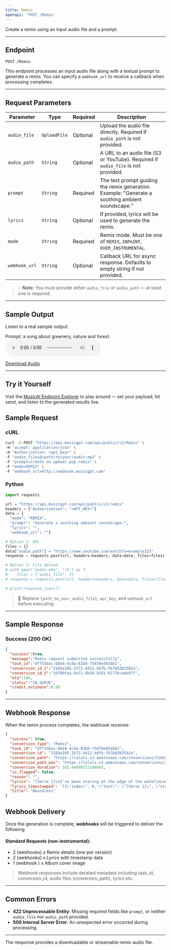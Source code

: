 ```yaml
---
title: Remix
openapi: 'POST /Remix'
---
```


Create a remix using an input audio file and a prompt.

---

## Endpoint

```http
POST /Remix
```

This endpoint processes an input audio file along with a textual prompt to generate a remix. You can specify a `webhook_url` to receive a callback when processing completes.

---

## Request Parameters

| Parameter        | Type         | Required | Description                                                                 |
|------------------|--------------|----------|-----------------------------------------------------------------------------|
| `audio_file`     | `UploadFile` | Optional | Upload the audio file directly. Required if `audio_path` is not provided.   |
| `audio_path`     | `String`     | Optional | A URL to an audio file (S3 or YouTube). Required if `audio_file` is not provided. |
| `prompt`         | `String`     | Required | The text prompt guiding the remix generation. Example: "Generate a soothing ambient soundscape." |
| `lyrics`         | `String`     | Optional | If provided, lyrics will be used to generate the remix.                     |
| `mode`           | `String`     | Required | Remix mode. Must be one of `REMIX`, `INPAINT`, `OVER_INSTRUMENTAL`.          |
| `webhook_url`    | `String`     | Optional | Callback URL for async response. Defaults to empty string if not provided.  |

> 💡 **Note:** You must provide either `audio_file` or `audio_path` — at least one is required.

---
## Sample Output

Listen to a real sample output:

Prompt: a song about greenery, nature and forest.
<audio controls="1" controlslist="nodownload nofullscreen noremoteplayback" src="https://lalals.s3.amazonaws.com/conversions/2104a105-2572-4412-b6fb-f67b0382582a.mp3">Your browser does not support the audio playback.</audio>

<a href="https://lalals.s3.amazonaws.com/conversions/2104a105-2572-4412-b6fb-f67b0382582a.wav" target="_blank">Download Audio</a>

---

## Try it Yourself

Visit the [MusicAI Endpoint Explorer](/api-documentation/endpoint/MusicAI) to play around — set your payload, hit send, and listen to the generated results live.

## Sample Request

### cURL

```bash
curl -X POST "https://api.musicgpt.com/api/public/v1/Remix" \
-H "accept: application/json" \
-H "Authorization: <api_key>" \
-F "audio_file=@/path/to/your/audio.mp3" \
-F "prompt=Create an upbeat pop remix" \
-F "mode=REMIX" \
-F "webhook_url=http://webhook.musicgpt.com"
```

### Python

```python
import requests

url = "https://api.musicgpt.com/api/public/v1/remix"
headers = {"Authorization": "<API_KEY>"}
data = {
  "mode": "REMIX",
  "prompt": "Generate a soothing ambient soundscape.",
  "lyrics": "",
  "webhook_url": ""}

# Option 1: URL
files = {}
data["audio_path"] = "https://www.youtube.com/watch?v=example123"
response = requests.post(url, headers=headers, data=data, files=files)

# Option 2: File Upload
# with open("audio.m4a", "rb") as f:
#    files = {"audio_file": f}
# response = requests.post(url, headers=headers, data=data, files=files)

# print(response.json())
```

> 🔐 Replace `{path_to_your_audio_file}`, `api_key`, and `webhook_url` before executing.

---

## Sample Response

### Success (200 OK)

```json
{
  "success":true,
  "message":"Remix request submitted successfully",
  "task_id":"dff33bac-6844-4cda-83b8-75078ed916b1",
  "conversion_id_1":"2104a105-2572-4412-b6fb-f67b0382582a",
  "conversion_id_2":"16f80faa-5e71-4b3d-9291-61776c4eb97f",
  "eta":184,
  "status":"IN_QUEUE",
  "credit_estimate":0.99
}
```

--- 

## Webhook Response

When the remix process completes, the webhook receives:

```json
{
  "success": true, 
  "conversion_type": "Remix", 
  "task_id": "dff33bac-6844-4cda-83b8-75078ed916b1", 
  "conversion_id": "2104a105-2572-4412-b6fb-f67b0382582a", 
  "conversion_path": "https://lalals.s3.amazonaws.com/conversions/2104a105-2572-4412-b6fb-f67b0382582a.mp3", 
  "conversion_path_wav": "https://lalals.s3.amazonaws.com/conversions/2104a105-2572-4412-b6fb-f67b0382582a.wav", 
  "conversion_duration": 162.44680272108843, 
  "is_flagged": false, 
  "reason": "", 
  "lyrics": "[Verse 1]\nI've been staring at the edge of the water\nLong as I can remember\nNever really knowing why\nI wish I could be the perfect daughter\nbut I come back to the water no matter how hard I try\n[Verse 2]\nevery turn I take every trail I track,\nevery path I make, every road leads back\nto the place I know, where I cannot go,\nwhere I long to be.\n[Chorus]\nSee the line where the sky meets the sea, it calls me\nme and no one knows how far it goes\nif the wind in my sail on the sea stays behind me\none day i'll know\nIf I go there's just no telling how far I'll go\n[Verse 3]\nI know everybody on this island\nseems so happy on this island everything is by design\ni know everybody on this island has a role\non this island so maybe i can roll with mine\ni can lead with pride i can make us strong\ni'll be satisfied if i play along\nbut the voice inside sings a different song\nwhat is wrong with me?\n[Chorus]\nSee the light as it shines on the sea\nIt's blinding\nBut no one knows\nHow deep it goes\nAnd it seems like it's calling out to me\nSo come find me\nAnd let me know\nWhat's beyond that line\nWill I cross that line\n[Outro]\nThe line where the sky on the sea stays behind me\nOne day I will know\nhow far I'll go\nOh!", 
  "lyrics_timestamped": "[{\"index\": 0, \"text\": \"[Verse 1]\", \"start\": 3200, \"end\": 3200}, {\"index\": 1, \"text\": \"I've been staring at the edge of the water\", \"start\": 3200, \"end\": 7040}, {\"index\": 2, \"text\": \"Long as I can remember\", \"start\": 7680, \"end\": 10240}, {\"index\": 3, \"text\": \"Never really knowing why\", \"start\": 10880, \"end\": 12800}, {\"index\": 4, \"text\": \"I wish I could be the perfect daughter\", \"start\": 15360, \"end\": 19840}, {\"index\": 5, \"text\": \"but I come back to the water no matter how hard I try\", \"start\": 19840, \"end\": 24960}, {\"index\": 7, \"text\": \"[Verse 2]\", \"start\": 24960, \"end\": 26880}, {\"index\": 8, \"text\": \"every turn I take every trail I track,\", \"start\": 26880, \"end\": 30080}, {\"index\": 9, \"text\": \"every path I make, every road leads back\", \"start\": 30720, \"end\": 32640}, {\"index\": 10, \"text\": \"to the place I know, where I cannot go,\", \"start\": 33280, \"end\": 35200}, {\"index\": 11, \"text\": \"where I long to be.\", \"start\": 35840, \"end\": 37120}, {\"index\": 13, \"text\": \"[Chorus]\", \"start\": 37760, \"end\": 39040}, {\"index\": 14, \"text\": \"See the line where the sky meets the sea, it calls me\", \"start\": 39040, \"end\": 42880}, {\"index\": 15, \"text\": \"me and no one knows how far it goes\", \"start\": 43520, \"end\": 48000}, {\"index\": 16, \"text\": \"if the wind in my sail on the sea stays behind me\", \"start\": 50560, \"end\": 55040}, {\"index\": 17, \"text\": \"one day i'll know\", \"start\": 55040, \"end\": 56960}, {\"index\": 18, \"text\": \"If I go there's just no telling how far I'll go\", \"start\": 58880, \"end\": 61440}, {\"index\": 20, \"text\": \"[Verse 3]\", \"start\": 62720, \"end\": 62720}, {\"index\": 21, \"text\": \"I know everybody on this island\", \"start\": 62720, \"end\": 65280}, {\"index\": 22, \"text\": \"seems so happy on this island everything is by design\", \"start\": 65920, \"end\": 72960}, {\"index\": 23, \"text\": \"i know everybody on this island has a role\", \"start\": 72960, \"end\": 78080}, {\"index\": 24, \"text\": \"on this island so maybe i can roll with mine\", \"start\": 78720, \"end\": 84480}, {\"index\": 25, \"text\": \"i can lead with pride i can make us strong\", \"start\": 84480, \"end\": 87040}, {\"index\": 26, \"text\": \"i'll be satisfied if i play along\", \"start\": 87680, \"end\": 90240}, {\"index\": 27, \"text\": \"but the voice inside sings a different song\", \"start\": 90240, \"end\": 93440}, {\"index\": 28, \"text\": \"what is wrong with me?\", \"start\": 93440, \"end\": 95360}, {\"index\": 30, \"text\": \"[Chorus]\", \"start\": 95360, \"end\": 98560}, {\"index\": 31, \"text\": \"See the light as it shines on the sea\", \"start\": 98560, \"end\": 101120}, {\"index\": 32, \"text\": \"It's blinding\", \"start\": 101120, \"end\": 102400}, {\"index\": 33, \"text\": \"But no one knows\", \"start\": 103680, \"end\": 104960}, {\"index\": 34, \"text\": \"How deep it goes\", \"start\": 106880, \"end\": 110080}, {\"index\": 35, \"text\": \"And it seems like it's calling out to me\", \"start\": 110080, \"end\": 112640}, {\"index\": 36, \"text\": \"So come find me\", \"start\": 112640, \"end\": 115200}, {\"index\": 37, \"text\": \"And let me know\", \"start\": 115200, \"end\": 117120}, {\"index\": 38, \"text\": \"What's beyond that line\", \"start\": 117120, \"end\": 128639}, {\"index\": 39, \"text\": \"Will I cross that line\", \"start\": 128639, \"end\": 131840}, {\"index\": 41, \"text\": \"[Outro]\", \"start\": 131840, \"end\": 133120}, {\"index\": 42, \"text\": \"The line where the sky on the sea stays behind me\", \"start\": 133120, \"end\": 136960}, {\"index\": 43, \"text\": \"One day I will know\", \"start\": 138240, \"end\": 138880}, {\"index\": 44, \"text\": \"how far I'll go\", \"start\": 138880, \"end\": 142080}, {\"index\": 45, \"text\": \"Oh!\", \"start\": 142720, \"end\": 142720}]", 
  "title": "Boundless"
}
```

## Webhook Delivery

Once the generation is complete, **webhooks** will be triggered to deliver the following:

#### Standard Requests (non-instrumental):
* 2 (webhooks) x Remix details (one per version)
* 2 (webhooks) x Lyrics with timestamp data
* 1 (webhook ) x Album cover image

> Webhook responses include detailed metadata including task_id, conversion_id, audio files (conversion_path), lyrics etc.

---

## Common Errors

- **422 Unprocessable Entity**: Missing required fields like `prompt`, or neither `audio_file` nor `audio_path` provided.
- **500 Internal Server Error**: An unexpected error occurred during processing.

---

The response provides a downloadable or streamable remix audio file.

